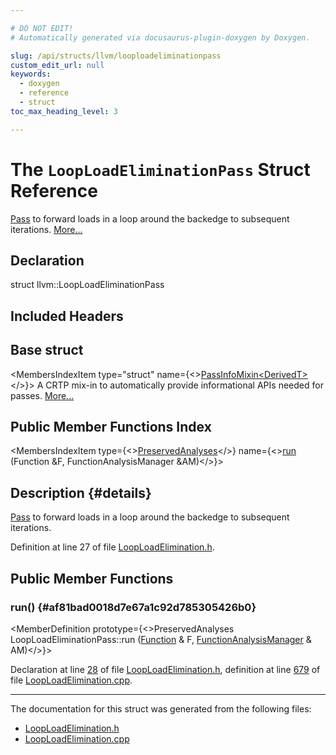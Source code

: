 ```yaml
---

# DO NOT EDIT!
# Automatically generated via docusaurus-plugin-doxygen by Doxygen.

slug: /api/structs/llvm/looploadeliminationpass
custom_edit_url: null
keywords:
  - doxygen
  - reference
  - struct
toc_max_heading_level: 3

---
```





# The `LoopLoadEliminationPass` Struct Reference

<DoxygenPage pluginConfig={pluginConfig}>

<a href="/docs/api/classes/llvm/pass">Pass</a> to forward loads in a loop around the backedge to subsequent iterations. <a href="#details">More...</a>

## Declaration

<CodeBlock>struct llvm::LoopLoadEliminationPass</CodeBlock>

## Included Headers

<IncludesList>
<IncludesListItem
  filePath="llvm/Transforms/Scalar/LoopLoadElimination.h"
  permalink="/docs/api/files/include/include/llvm/include/llvm/transforms/include/llvm/transforms/scalar/looploadelimination-h"
  isLocal="true" />
</IncludesList>

## Base struct

<MembersIndex>

<MembersIndexItem
  type="struct"
  name={<><a href="/docs/api/structs/llvm/passinfomixin">PassInfoMixin&lt;DerivedT&gt;</a></>}>
A CRTP mix-in to automatically provide informational APIs needed for passes. <a href="/docs/api/structs/llvm/passinfomixin/#details">More...</a>
</MembersIndexItem>

</MembersIndex>

## Public Member Functions Index

<MembersIndex>

<MembersIndexItem
  type={<><a href="/docs/api/classes/llvm/preservedanalyses">PreservedAnalyses</a></>}
  name={<><a href="#af81bad0018d7e67a1c92d785305426b0">run</a> (Function &amp;F, FunctionAnalysisManager &amp;AM)</>}>
</MembersIndexItem>

</MembersIndex>

## Description {#details}

<a href="/docs/api/classes/llvm/pass">Pass</a> to forward loads in a loop around the backedge to subsequent iterations.

Definition at line 27 of file <a href="/docs/api/files/include/include/llvm/include/llvm/transforms/include/llvm/transforms/scalar/looploadelimination-h">LoopLoadElimination.h</a>.

<SectionDefinition>

## Public Member Functions

### run() {#af81bad0018d7e67a1c92d785305426b0}

<MemberDefinition
  prototype={<>PreservedAnalyses LoopLoadEliminationPass::run (<a href="/docs/api/classes/llvm/function">Function</a> &amp; F, <a href="/docs/api/namespaces/llvm/#adce09a5a0de0e3177eb00e932734af2f">FunctionAnalysisManager</a> &amp; AM)</>}>

Declaration at line <a href="/docs/api/files/include/include/llvm/include/llvm/transforms/include/llvm/transforms/scalar/looploadelimination-h/#l00028">28</a> of file <a href="/docs/api/files/include/include/llvm/include/llvm/transforms/include/llvm/transforms/scalar/looploadelimination-h">LoopLoadElimination.h</a>, definition at line <a href="/docs/api/files/lib/lib/transforms/lib/transforms/scalar/looploadelimination-cpp/#l00679">679</a> of file <a href="/docs/api/files/lib/lib/transforms/lib/transforms/scalar/looploadelimination-cpp">LoopLoadElimination.cpp</a>.
</MemberDefinition>

</SectionDefinition>

<hr/>

The documentation for this struct was generated from the following files:

<ul>
<li><a href="/docs/api/files/include/include/llvm/include/llvm/transforms/include/llvm/transforms/scalar/looploadelimination-h">LoopLoadElimination.h</a></li>
<li><a href="/docs/api/files/lib/lib/transforms/lib/transforms/scalar/looploadelimination-cpp">LoopLoadElimination.cpp</a></li>
</ul>

</DoxygenPage>
